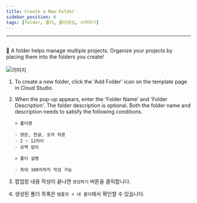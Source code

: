 ```yaml
---
title: Create a New Folder
sidebar_position: 6
tags: [folder, 폴더, 폴더생성, 시작하기]
---
```



<hr />
<br />
📁 A folder helps manage multiple projects. Organize your projects by placing
them into the folders you create!

<br />
<br />

<div className={styles.imgWrap}>
    <img src={createFolder} alt="이미지" />
</div>

1.  To create a new folder, click the 'Add Folder' icon on the template page in Cloud Studio.
2.  When the pop-up appears, enter the 'Folder Name' and 'Folder Description'.
    The folder description is optional. Both the folder name and description needs to satisfy the following conditions.

        > 폴더명

        - 영문, 한글, 숫자 허용
        - 2 ~ 12자리
        - 공백 없이

        > 폴더 설명

        - 최대 100자까지 작성 가능

3.  팝업창 내용 작성이 끝나면 `생성하기` 버튼을 클릭합니다.
4.  생성된 폴더 목록은 `템플릿 > 내 폴더`에서 확인할 수 있습니다.
